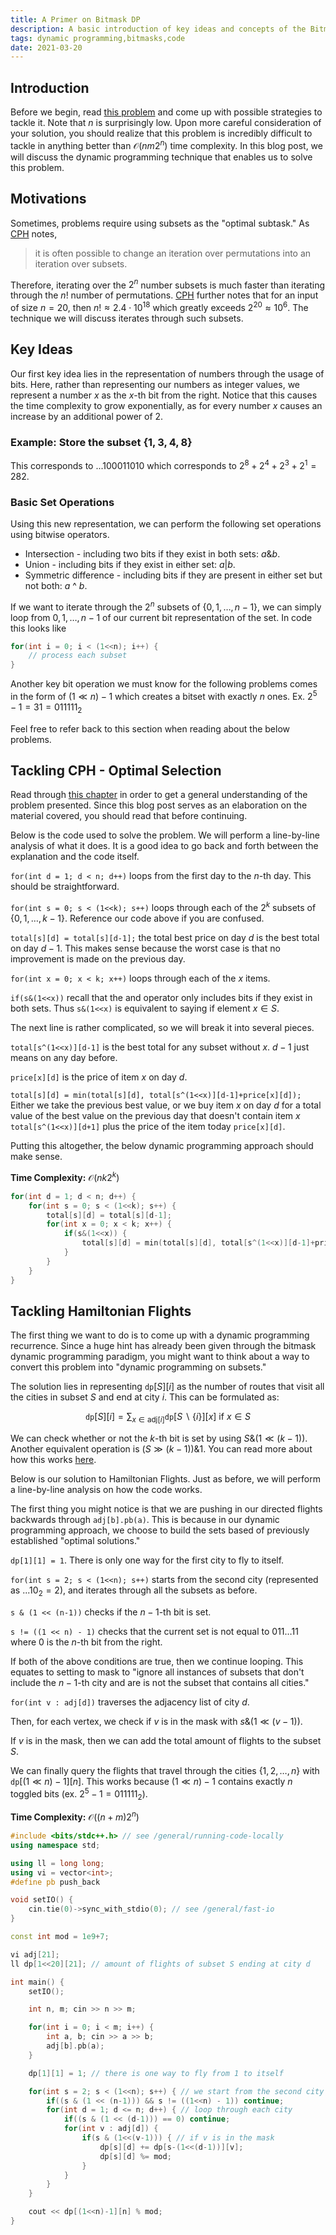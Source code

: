 ```yaml
---
title: A Primer on Bitmask DP
description: A basic introduction of key ideas and concepts of the Bitmask DP paradigm.
tags: dynamic programming,bitmasks,code
date: 2021-03-20
---
```


<NextImage
	src="v1623724811/blog/abstract-1278077_1920_tbzj7y.jpg"
	width={1920}
	height={1357}
/>

## Introduction

Before we begin, read [this problem](https://cses.fi/problemset/task/1690) and come up with possible strategies to tackle it. Note that $n$ is surprisingly low. Upon more careful consideration of your solution, you should realize that this problem is incredibly difficult to tackle in anything better than $\mathcal{O}(nm2^n)$ time complexity. In this blog post, we will discuss the dynamic programming technique that enables us to solve this problem.

## Motivations

Sometimes, problems require using subsets as the "optimal subtask." As [CPH](/CPH.pdf) notes,

> it is often possible to change an iteration over permutations into an iteration over subsets.

Therefore, iterating over the $2^n$ number subsets is much faster than iterating through the $n!$ number of permutations. [CPH](/CPH.pdf) further notes that for an input of size $n=20$, then $n! \approx 2.4\cdot 10^{18}$ which greatly exceeds $2^{20}\approx 10^6$. The technique we will discuss iterates through such subsets.

## Key Ideas

Our first key idea lies in the representation of numbers through the usage of bits. Here, rather than representing our numbers as integer values, we represent a number $x$ as the $x$-th bit from the right. Notice that this causes the time complexity to grow exponentially, as for every number $x$ causes an increase by an additional power of $2$.

### Example: Store the subset $\{1, 3, 4, 8\}$

This corresponds to $...100011010$ which corresponds to $2^8+2^4+2^3+2^1=282$.

### Basic Set Operations

Using this new representation, we can perform the following set operations using bitwise operators.

- Intersection - including two bits if they exist in both sets: $a\&b$.
- Union - including bits if they exist in either set: $a|b$.
- Symmetric difference - including bits if they are present in either set but not both: $a$ ^ $b$.

If we want to iterate through the $2^n$ subsets of $\{0, 1,\ldots,n-1\}$, we can simply loop from $0,1,\ldots ,n-1$ of our current bit representation of the set. In code this looks like

```cpp
for(int i = 0; i < (1<<n); i++) {
    // process each subset
}
```

Another key bit operation we must know for the following problems comes in the form of $(1\ll n)-1$ which creates a bitset with exactly $n$ ones. Ex. $2^5-1=31=011111_2$

Feel free to refer back to this section when reading about the below problems.

## Tackling CPH - Optimal Selection

Read through [this chapter](/CPH.pdf#page=112) in order to get a general understanding of the problem presented. Since this blog post serves as an elaboration on the material covered, you should read that before continuing.

Below is the code used to solve the problem. We will perform a line-by-line analysis of what it does. It is a good idea to go back and forth between the explanation and the code itself.

`for(int d = 1; d < n; d++)` loops from the first day to the $n$-th day. This should be straightforward.

`for(int s = 0; s < (1<<k); s++)` loops through each of the $2^k$ subsets of $\{0, 1,\ldots,k-1\}$. Reference our code above if you are confused.

`total[s][d] = total[s][d-1];` the total best price on day $d$ is the best total on day $d-1$. This makes sense because the worst case is that no improvement is made on the previous day.

`for(int x = 0; x < k; x++)` loops through each of the $x$ items.

`if(s&(1<<x))` recall that the and operator only includes bits if they exist in both sets. Thus `s&(1<<x)` is equivalent to saying if element $x \in S$.

The next line is rather complicated, so we will break it into several pieces.

`total[s^(1<<x)][d-1]` is the best total for any subset without $x$. $d-1$ just means on any day before.

`price[x][d]` is the price of item $x$ on day $d$.

`total[s][d] = min(total[s][d], total[s^(1<<x)][d-1]+price[x][d]);` Either we take the previous best value, or we buy item $x$ on day $d$ for a total value of the best value on the previous day that doesn't contain item $x$ `total[s^(1<<x)][d+1]` plus the price of the item today `price[x][d]`.

Putting this altogether, the below dynamic programming approach should make sense.

**Time Complexity:** $\mathcal{O}(nk2^k)$

```cpp
for(int d = 1; d < n; d++) {
    for(int s = 0; s < (1<<k); s++) {
        total[s][d] = total[s][d-1];
        for(int x = 0; x < k; x++) {
            if(s&(1<<x)) {
                total[s][d] = min(total[s][d], total[s^(1<<x)][d-1]+price[x][d]);
            }
        }
    }
}
```

## Tackling Hamiltonian Flights

The first thing we want to do is to come up with a dynamic programming recurrence. Since a huge hint has already been given through the bitmask dynamic programming paradigm, you might want to think about a way to convert this problem into "dynamic programming on subsets."

The solution lies in representing $\texttt{dp}[S][i]$ as the number of routes that visit all the cities in subset $S$ and end at city $i$. This can be formulated as:

$$
\texttt{dp}[S][i]=\sum_{x\in \text{adj}[i]}\texttt{dp}[S\backslash \{i\}][x]\: \text{if}\: x \in S
$$

We can check whether or not the $k$-th bit is set by using $S \& (1 \ll (k-1))$. Another equivalent operation is $(S \gg (k-1))\& 1$. You can read more about how this works [here](https://www.geeksforgeeks.org/check-whether-k-th-bit-set-not/).

Below is our solution to Hamiltonian Flights. Just as before, we will perform a line-by-line analysis on how the code works.

The first thing you might notice is that we are pushing in our directed flights backwards through `adj[b].pb(a)`. This is because in our dynamic programming approach, we choose to build the sets based of previously established "optimal solutions."

`dp[1][1] = 1`. There is only one way for the first city to fly to itself.

`for(int s = 2; s < (1<<n); s++)` starts from the second city (represented as $...10_2=2$), and iterates through all the subsets as before.

`s & (1 << (n-1))` checks if the $n-1$-th bit is set.

`s != ((1 << n) - 1)` checks that the current set is not equal to $011\ldots 11$ where $0$ is the $n$-th bit from the right.

If both of the above conditions are true, then we continue looping. This equates to setting to mask to "ignore all instances of subsets that don't include the $n-1$-th city and are is not the subset that contains all cities."

`for(int v : adj[d])` traverses the adjacency list of city $d$.

Then, for each vertex, we check if $v$ is in the mask with $s \& (1\ll (v-1))$.

If $v$ is in the mask, then we can add the total amount of flights to the subset $S$.

We can finally query the flights that travel through the cities $\{1,2,\ldots,n\}$ with $\texttt{dp}[(1\ll n)-1][n]$.
This works because $(1\ll n)-1$ contains exactly $n$ toggled bits (ex. $2^5-1=011111_2$).

**Time Complexity:** $\mathcal{O}((n+m)2^n)$

```cpp:hflights.cpp
#include <bits/stdc++.h> // see /general/running-code-locally
using namespace std;

using ll = long long;
using vi = vector<int>;
#define pb push_back

void setIO() {
	cin.tie(0)->sync_with_stdio(0); // see /general/fast-io
}

const int mod = 1e9+7;

vi adj[21];
ll dp[1<<20][21]; // amount of flights of subset S ending at city d

int main() {
	setIO();

	int n, m; cin >> n >> m;

	for(int i = 0; i < m; i++) {
		int a, b; cin >> a >> b;
		adj[b].pb(a);
	}

	dp[1][1] = 1; // there is one way to fly from 1 to itself

	for(int s = 2; s < (1<<n); s++) { // we start from the second city
		if((s & (1 << (n-1))) && s != ((1<<n) - 1)) continue;
		for(int d = 1; d <= n; d++) { // loop through each city
			if((s & (1 << (d-1))) == 0) continue;
			for(int v : adj[d]) {
				if(s & (1<<(v-1))) { // if v is in the mask
					dp[s][d] += dp[s-(1<<(d-1))][v];
					dp[s][d] %= mod;
				}
			}
		}
	}

	cout << dp[(1<<n)-1][n] % mod;
}
```
